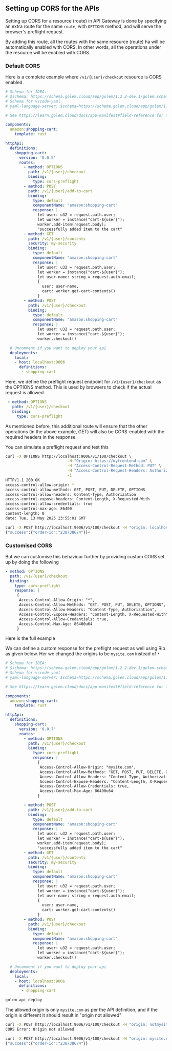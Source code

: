## Setting up CORS for the APIs

Setting up CORS for a resource (route) in API Gateway is done by specifying an extra route for the same `route`,
with `OPTIONS` method, and will serve the browser's preflight request.

By adding this route, all the routes with the same resource (route) ha will be automatically enabled with CORS.
In other words, all the operations under the resource will be enabled with CORS.


### Default CORS
Here is a complete example where `/v1/{user}/checkout` resource is CORS enabled.


```yaml
# Schema for IDEA:
# $schema: https://schema.golem.cloud/app/golem/1.2.2-dev.1/golem.schema.json
# Schema for vscode-yaml
# yaml-language-server: $schema=https://schema.golem.cloud/app/golem/1.2.2-dev.1/golem.schema.json

# See https://learn.golem.cloud/docs/app-manifest#field-reference for field reference

components:
  amazon:shopping-cart:
    template: rust

httpApi:
  definitions:
    shopping-cart:
      version: '0.0.5'
      routes:
        - method: OPTIONS
          path: /v1/{user}/checkout
          binding:
            type: cors-preflight
        - method: POST
          path: /v1/{user}/add-to-cart
          binding:
            type: default
            componentName: "amazon:shopping-cart"
            response: |
              let user: u32 = request.path.user;
              let worker = instance("cart-${user}");
              worker.add-item(request.body);
              "successfully added item to the cart"
        - method: GET
          path: /v1/{user}/contents
          security: my-security
          binding:
            type: default
            componentName: "amazon:shopping-cart"
            response: |
              let user: u32 = request.path.user;
              let worker = instance("cart-${user}");
              let user-name: string = request.auth.email;
              {
                user: user-name,
                cart: worker.get-cart-contents()
              }
        - method: POST
          path: /v1/{user}/checkout
          binding:
            type: default
            componentName: "amazon:shopping-cart"
            response: |
              let user: u32 = request.path.user;
              let worker = instance("cart-${user}");
              worker.checkout()

  # Uncomment if you want to deploy your api
  deployments:
    local:
    - host: localhost:9006
      definitions:
       - shopping-cart
```



Here, we define the preflight request endpoint for `/v1/{user}/checkout` as the OPTIONS method.
This is used by browsers to check if the actual request is allowed.

```yaml
 - method: OPTIONS
   path: /v1/{user}/checkout
   binding:
     type: cors-preflight
```


As mentioned before, this additional route will ensure that the other operations (in the above example, GET)
will also be CORS-enabled with the required headers in the response.

You can simulate a preflight request and test this

```sh
curl -X OPTIONS http://localhost:9006/v1/100/checkout \
                           -H "Origin: https://myfrontend.com" \
                           -H "Access-Control-Request-Method: PUT" \
                           -H "Access-Control-Request-Headers: Authorization, Content-Type" \
                           -i
HTTP/1.1 200 OK
access-control-allow-origin: *
access-control-allow-methods: GET, POST, PUT, DELETE, OPTIONS
access-control-allow-headers: Content-Type, Authorization
access-control-expose-headers: Content-Length, X-Requested-With
access-control-allow-credentials: true
access-control-max-age: 86400
content-length: 0
date: Tue, 13 May 2025 23:55:01 GMT

```

```sh
curl -X POST http://localhost:9006/v1/100/checkout -H "origin: localhost"    Tue 13 May 17:55:01 2025
{"success":{"order-id":"238738674"}}⏎
```

### Customised CORS
But we can customise this behaviour further by providing custom CORS set up by doing the following

```yaml
- method: OPTIONS
  path: /v1/{user}/checkout
  binding:
    type: cors-preflight
    response: |
     {
      Access-Control-Allow-Origin: "*",
      Access-Control-Allow-Methods: "GET, POST, PUT, DELETE, OPTIONS",
      Access-Control-Allow-Headers: "Content-Type, Authorization",
      Access-Control-Expose-Headers: "Content-Length, X-Requested-With",
      Access-Control-Allow-Credentials: true,
      Access-Control-Max-Age: 86400u64
     }
```

Here is the full example

We can define a custom response for the preflight request as well using Rib as given below.
Her we changed the origins to be `mysite.com` instead of `*`

```yaml
# Schema for IDEA:
# $schema: https://schema.golem.cloud/app/golem/1.2.2-dev.1/golem.schema.json
# Schema for vscode-yaml
# yaml-language-server: $schema=https://schema.golem.cloud/app/golem/1.2.2-dev.1/golem.schema.json

# See https://learn.golem.cloud/docs/app-manifest#field-reference for field reference

components:
  amazon:shopping-cart:
    template: rust

httpApi:
  definitions:
    shopping-cart:
      version: '0.0.7'
      routes:
        - method: OPTIONS
          path: /v1/{user}/checkout
          binding:
            type: cors-preflight
            response: |
              {
               Access-Control-Allow-Origin: "mysite.com",
               Access-Control-Allow-Methods: "GET, POST, PUT, DELETE, OPTIONS",
               Access-Control-Allow-Headers: "Content-Type, Authorization",
               Access-Control-Expose-Headers: "Content-Length, X-Requested-With",
               Access-Control-Allow-Credentials: true,
               Access-Control-Max-Age: 86400u64
              }

        - method: POST
          path: /v1/{user}/add-to-cart
          binding:
            type: default
            componentName: "amazon:shopping-cart"
            response: |
              let user: u32 = request.path.user;
              let worker = instance("cart-${user}");
              worker.add-item(request.body);
              "successfully added item to the cart"
        - method: GET
          path: /v1/{user}/contents
          security: my-security
          binding:
            type: default
            componentName: "amazon:shopping-cart"
            response: |
              let user: u32 = request.path.user;
              let worker = instance("cart-${user}");
              let user-name: string = request.auth.email;
              {
                user: user-name,
                cart: worker.get-cart-contents()
              }
        - method: POST
          path: /v1/{user}/checkout
          binding:
            type: default
            componentName: "amazon:shopping-cart"
            response: |
              let user: u32 = request.path.user;
              let worker = instance("cart-${user}");
              worker.checkout()

  # Uncomment if you want to deploy your api
  deployments:
    local:
    - host: localhost:9006
      definitions:
       - shopping-cart
```

```sh
golem api deploy

```

The allowed origin is only `mysite.com` as per the API definition, and if the origin is different it should result in "origin not allowed"

```sh
curl -X POST http://localhost:9006/v1/100/checkout -H "origin: notmysite.com"
CORS Error: Origin not allowed
```

```sh
curl -X POST http://localhost:9006/v1/100/checkout -H "origin: mysite.com"   Tue 13 May 17:59:13 2025
{"success":{"order-id":"238738674"}}
```
